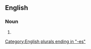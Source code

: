 ==English==

===Noun===
{{head|en|noun plural form}}

# {{plural of|tux|lang=en}}

[[Category:English plurals ending in "-es"]]